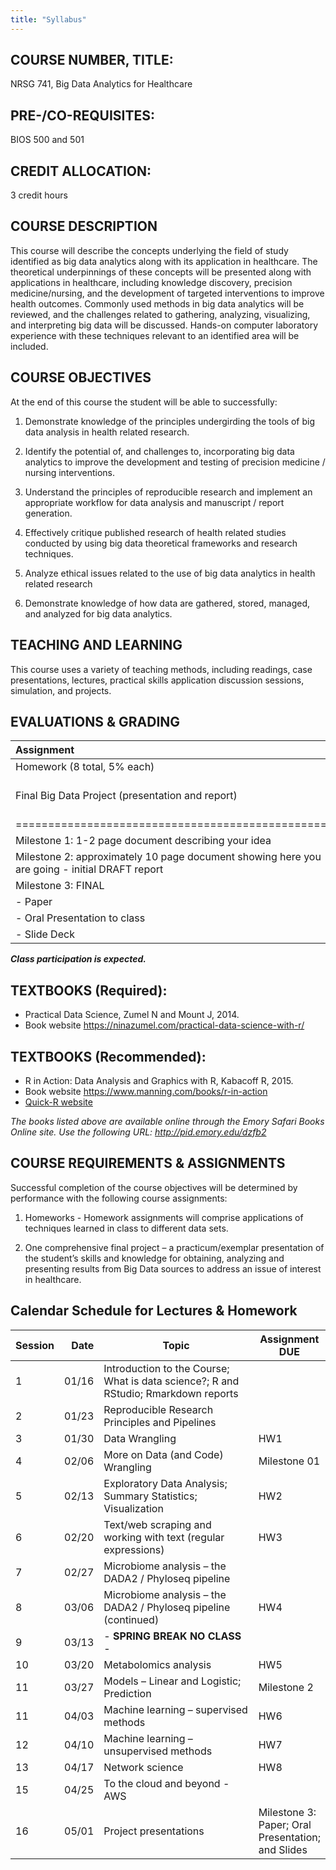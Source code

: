```yaml
---
title: "Syllabus"
---
```


## COURSE NUMBER, TITLE:
NRSG 741, Big Data Analytics for Healthcare

## PRE-/CO-REQUISITES:			
BIOS 500 and 501	

## CREDIT ALLOCATION:		
3 credit hours

## COURSE DESCRIPTION

This course will describe the concepts underlying the field of study identified as big data analytics along with its application in healthcare. The theoretical underpinnings of these concepts will be presented along with applications in healthcare, including knowledge discovery, precision medicine/nursing, and the development of targeted interventions to improve health outcomes. Commonly used methods in big data analytics will be reviewed, and the challenges related to gathering, analyzing, visualizing, and interpreting big data will be discussed. Hands-on computer laboratory experience with these techniques relevant to an identified area will be included.

## COURSE OBJECTIVES

At the end of this course the student will be able to successfully:

1.	Demonstrate knowledge of the principles undergirding the tools of big data analysis in health related research.

2.	Identify the potential of, and challenges to, incorporating big data analytics to improve the development and testing of precision medicine / nursing interventions.

3.	Understand the principles of reproducible research and implement an appropriate workflow for data analysis and manuscript / report generation.

4.	Effectively critique published research of health related studies conducted by using big data theoretical frameworks and research techniques.

5.	Analyze ethical issues related to the use of big data analytics in health related research

6.	Demonstrate knowledge of how data are gathered, stored, managed, and analyzed for big data analytics.

## TEACHING AND LEARNING

This course uses a variety of teaching methods, including readings, case presentations, lectures, practical skills application discussion sessions, simulation, and projects.

## EVALUATIONS & GRADING

| Assignment                                      | Points |
|:-----------------------------------------------|:--------|
| Homework (8 total, 5% each) | 40 points |
| Final Big Data Project (presentation and report) | 60 points (breakdown below) |
|================================================|=========|
| Milestone 1: 1-2 page document describing your idea | 5 points |
| Milestone 2: approximately 10 page document showing here you are going - initial DRAFT report | 10 points |
| Milestone 3: FINAL |   |
| - Paper | 20 points |
| - Oral Presentation to class | 15 points |
| - Slide Deck | 10 points |

_**Class participation is expected.**_

## TEXTBOOKS (Required):

* Practical Data Science, Zumel N and Mount J, 2014.
* Book website [https://ninazumel.com/practical-data-science-with-r/](https://ninazumel.com/practical-data-science-with-r/)

## TEXTBOOKS (Recommended):

* R in Action: Data Analysis and Graphics with R, Kabacoff R, 2015.
* Book website [https://www.manning.com/books/r-in-action](https://www.manning.com/books/r-in-action)
* [Quick-R website](https://www.statmethods.net/)

_The books listed above are available online through the Emory Safari Books Online site. Use the following URL: [http://pid.emory.edu/dzfb2](http://pid.emory.edu/dzfb2)_

## COURSE REQUIREMENTS & ASSIGNMENTS

Successful completion of the course objectives will be determined by performance with the following course assignments:

1. Homeworks - Homework assignments will comprise applications of techniques learned in class to different data sets.

2. One comprehensive final project – a practicum/exemplar presentation of the student’s skills and knowledge for obtaining, analyzing and presenting results from Big Data sources to address an issue of interest in healthcare.

## Calendar Schedule for Lectures & Homework

Session	| Date | Topic                                        	| Assignment DUE
----------|--------:|-----------------------------------------------|--------------
1	| 01/16 | Introduction to the Course; What is data science?; R and RStudio; Rmarkdown reports	| 
2	| 01/23  | Reproducible Research Principles and Pipelines	| 
3	| 01/30  | Data Wrangling	| HW1
4	| 02/06  | More on Data (and Code) Wrangling	| Milestone 01
5	| 02/13  | Exploratory Data Analysis; Summary Statistics; Visualization 	| HW2
6	| 02/20  | Text/web scraping and working with text (regular expressions)	| HW3 
7	| 02/27  | Microbiome analysis – the DADA2 / Phyloseq pipeline	|  
8	| 03/06  | Microbiome analysis – the DADA2 / Phyloseq pipeline (continued) | HW4 
9	| 03/13  | - **SPRING BREAK NO CLASS** -	| 
10	| 03/20  | Metabolomics analysis | HW5
11  | 03/27  | Models – Linear and Logistic; Prediction	| Milestone 2
11	| 04/03  | Machine learning – supervised methods	| HW6 
12	| 04/10  | Machine learning – unsupervised methods	| HW7 
13	| 04/17  | Network science	| HW8 
15	| 04/25  | To the cloud and beyond - AWS | 
16	| 05/01  | Project presentations	| Milestone 3: Paper; Oral Presentation; and Slides  
